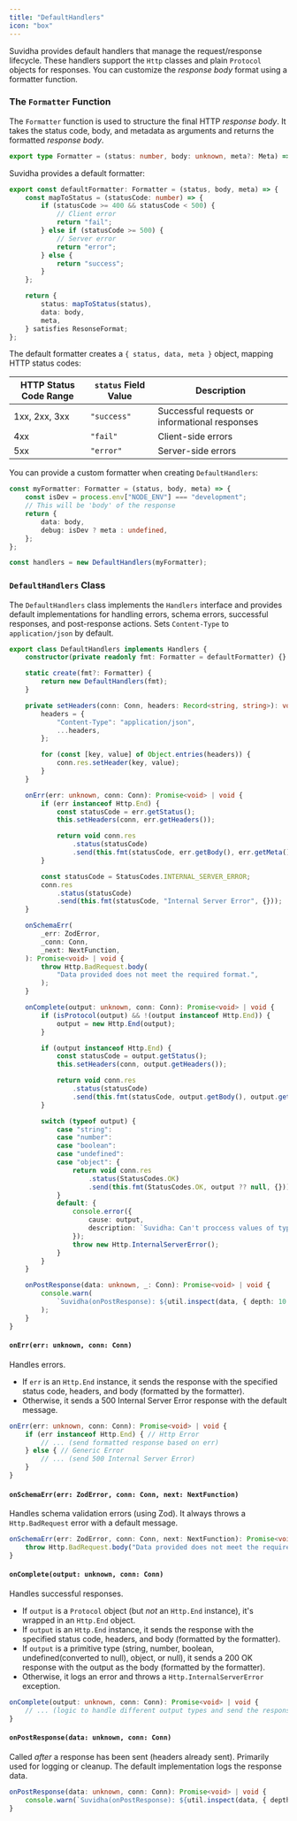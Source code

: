 ```yaml
---
title: "DefaultHandlers"
icon: "box"
---
```


Suvidha provides default handlers that manage the request/response lifecycle.
These handlers support the `Http` classes and plain `Protocol` objects for responses.
You can customize the _response body_ format using a formatter function.

### The `Formatter` Function

The `Formatter` function is used to structure the final HTTP _response body_.
It takes the status code, body, and metadata as arguments and returns the formatted _response body_.

```typescript
export type Formatter = (status: number, body: unknown, meta?: Meta) => any;
```

Suvidha provides a default formatter:

```typescript [expandable]
export const defaultFormatter: Formatter = (status, body, meta) => {
    const mapToStatus = (statusCode: number) => {
        if (statusCode >= 400 && statusCode < 500) {
            // Client error
            return "fail";
        } else if (statusCode >= 500) {
            // Server error
            return "error";
        } else {
            return "success";
        }
    };

    return {
        status: mapToStatus(status),
        data: body,
        meta,
    } satisfies ResonseFormat;
};
```

The default formatter creates a `{ status, data, meta }` object, mapping HTTP status codes:

| HTTP Status Code Range | `status` Field Value | Description                                    |
| ---------------------- | -------------------- | ---------------------------------------------- |
| 1xx\, 2xx\, 3xx        | `"success"`          | Successful requests or informational responses |
| 4xx                    | `"fail"`             | Client-side errors                             |
| 5xx                    | `"error"`            | Server-side errors                             |

You can provide a custom formatter when creating `DefaultHandlers`:

```typescript
const myFormatter: Formatter = (status, body, meta) => {
    const isDev = process.env["NODE_ENV"] === "development";
    // This will be 'body' of the response
    return {
        data: body,
        debug: isDev ? meta : undefined,
    };
};

const handlers = new DefaultHandlers(myFormatter);
```

### `DefaultHandlers` Class

The `DefaultHandlers` class implements the `Handlers` interface and provides default
implementations for handling errors, schema errors, successful responses, and post-response actions.
Sets `Content-Type` to `application/json` by default.

```typescript [expandable]
export class DefaultHandlers implements Handlers {
    constructor(private readonly fmt: Formatter = defaultFormatter) {}

    static create(fmt?: Formatter) {
        return new DefaultHandlers(fmt);
    }

    private setHeaders(conn: Conn, headers: Record<string, string>): void {
        headers = {
            "Content-Type": "application/json",
            ...headers,
        };

        for (const [key, value] of Object.entries(headers)) {
            conn.res.setHeader(key, value);
        }
    }

    onErr(err: unknown, conn: Conn): Promise<void> | void {
        if (err instanceof Http.End) {
            const statusCode = err.getStatus();
            this.setHeaders(conn, err.getHeaders());

            return void conn.res
                .status(statusCode)
                .send(this.fmt(statusCode, err.getBody(), err.getMeta()));
        }

        const statusCode = StatusCodes.INTERNAL_SERVER_ERROR;
        conn.res
            .status(statusCode)
            .send(this.fmt(statusCode, "Internal Server Error", {}));
    }

    onSchemaErr(
        _err: ZodError,
        _conn: Conn,
        _next: NextFunction,
    ): Promise<void> | void {
        throw Http.BadRequest.body(
            "Data provided does not meet the required format.",
        );
    }

    onComplete(output: unknown, conn: Conn): Promise<void> | void {
        if (isProtocol(output) && !(output instanceof Http.End)) {
            output = new Http.End(output);
        }

        if (output instanceof Http.End) {
            const statusCode = output.getStatus();
            this.setHeaders(conn, output.getHeaders());

            return void conn.res
                .status(statusCode)
                .send(this.fmt(statusCode, output.getBody(), output.getMeta()));
        }

        switch (typeof output) {
            case "string":
            case "number":
            case "boolean":
            case "undefined":
            case "object": {
                return void conn.res
                    .status(StatusCodes.OK)
                    .send(this.fmt(StatusCodes.OK, output ?? null, {}));
            }
            default: {
                console.error({
                    cause: output,
                    description: `Suvidha: Can't proccess values of type ${typeof output}.`,
                });
                throw new Http.InternalServerError();
            }
        }
    }

    onPostResponse(data: unknown, _: Conn): Promise<void> | void {
        console.warn(
            `Suvidha(onPostResponse): ${util.inspect(data, { depth: 10 })}`,
        );
    }
}
```

#### `onErr(err: unknown, conn: Conn)`

Handles errors.

- If `err` is an `Http.End` instance, it sends the response with the specified status code, headers, and body (formatted by the formatter).
- Otherwise, it sends a 500 Internal Server Error response with the default message.

```typescript
onErr(err: unknown, conn: Conn): Promise<void> | void {
    if (err instanceof Http.End) { // Http Error
        // ... (send formatted response based on err)
    } else { // Generic Error
        // ... (send 500 Internal Server Error)
    }
}
```

#### `onSchemaErr(err: ZodError, conn: Conn, next: NextFunction)`

Handles schema validation errors (using Zod). It always throws a `Http.BadRequest` error with a default message.

```typescript
onSchemaErr(err: ZodError, conn: Conn, next: NextFunction): Promise<void> | void {
    throw Http.BadRequest.body("Data provided does not meet the required format.");
}
```

#### `onComplete(output: unknown, conn: Conn)`

Handles successful responses.

- If `output` is a `Protocol` object (but _not_ an `Http.End` instance), it's wrapped in an `Http.End` object.
- If `output` is an `Http.End` instance, it sends the response with the specified status code, headers, and body (formatted by the formatter).
- If `output` is a primitive type (string, number, boolean, undefined(converted to null), object, or null), it sends a 200 OK response with the output as the body (formatted by the formatter).
- Otherwise, it logs an error and throws a `Http.InternalServerError` exception.

```typescript
onComplete(output: unknown, conn: Conn): Promise<void> | void {
    // ... (logic to handle different output types and send the response)
}
```

#### `onPostResponse(data: unknown, conn: Conn)`

Called _after_ a response has been sent (headers already sent). Primarily used for logging or cleanup. The default implementation logs the response data.

```typescript
onPostResponse(data: unknown, conn: Conn): Promise<void> | void {
    console.warn(`Suvidha(onPostResponse): ${util.inspect(data, { depth: 10 })}`);
}
```
